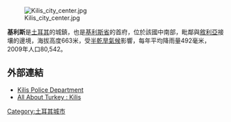 [[Image:Kilis_city_center.jpg|right]]

'''基利斯'''是[[土耳其|土耳其]]的城鎮，也是[[基利斯省|基利斯省]]的首府，位於該國中南部，毗鄰與[[敘利亞|敘利亞]]接壤的邊境，海拔高度663米，受[[半乾旱氣候|半乾旱氣候]]影響，每年平均降雨量492毫米，2009年人口80,542。

==外部連結==
* [https://web.archive.org/web/20070216151714/http://www.kilis.pol.tr/cografyadefault.asp Kilis Police Department] {{tr icon}}
* [http://www.allaboutturkey.com/kilis.htm All About Turkey : Kilis] {{Wayback|url=http://www.allaboutturkey.com/kilis.htm |date=20200128170521 }}

{{coord|36.7161|37.1150|type:city|display=title}}

{{Turkey-geo-stub}}
[[Category:土耳其城市|Category:土耳其城市]]